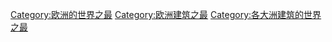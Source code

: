 [[Category:欧洲的世界之最|Category:欧洲的世界之最]]
[[Category:欧洲建筑之最|Category:欧洲建筑之最]]
[[Category:各大洲建筑的世界之最|Category:各大洲建筑的世界之最]]
